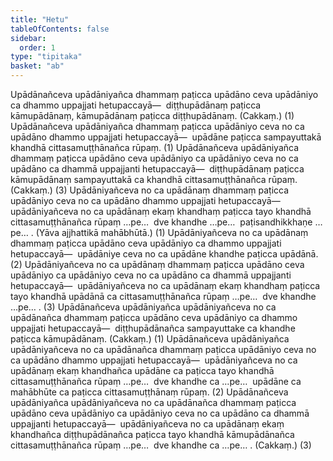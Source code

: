 ```yaml
---
title: "Hetu"
tableOfContents: false
sidebar:
  order: 1
type: "tipitaka"
basket: "ab"
---
```



<DynamicBreadcrumb />

<Division number="95">

<Paragraph number="3758">
Upādānañceva upādāniyañca dhammaṃ paṭicca upādāno ceva upādāniyo ca dhammo uppajjati hetupaccayā—  diṭṭhupādānaṃ paṭicca kāmupādānaṃ, kāmupādānaṃ paṭicca diṭṭhupādānaṃ. (Cakkaṃ.) (1)
</Paragraph>

<Paragraph number="3759">
Upādānañceva upādāniyañca dhammaṃ paṭicca upādāniyo ceva no ca upādāno dhammo uppajjati hetupaccayā—  upādāne paṭicca sampayuttakā khandhā cittasamuṭṭhānañca rūpaṃ. (1)
</Paragraph>

<Paragraph number="3760">
Upādānañceva upādāniyañca dhammaṃ paṭicca upādāno ceva upādāniyo ca upādāniyo ceva no ca upādāno ca dhammā uppajjanti hetupaccayā—  diṭṭhupādānaṃ paṭicca kāmupādānaṃ sampayuttakā ca khandhā cittasamuṭṭhānañca rūpaṃ. (Cakkaṃ.) (3)
</Paragraph>

</Division>
<Division number="96">

<Paragraph number="3761">
Upādāniyañceva no ca upādānaṃ dhammaṃ paṭicca upādāniyo ceva no ca upādāno dhammo uppajjati hetupaccayā—  upādāniyañceva no ca upādānaṃ ekaṃ khandhaṃ paṭicca tayo khandhā cittasamuṭṭhānañca rūpaṃ …pe…  dve khandhe …pe…  paṭisandhikkhaṇe …pe… . (Yāva ajjhattikā mahābhūtā.) (1)
</Paragraph>

<Paragraph number="3762">
Upādāniyañceva no ca upādānaṃ dhammaṃ paṭicca upādāno ceva upādāniyo ca dhammo uppajjati hetupaccayā—  upādāniye ceva no ca upādāne khandhe paṭicca upādānā. (2)
</Paragraph>

<Paragraph number="3763">
Upādāniyañceva no ca upādānaṃ dhammaṃ paṭicca upādāno ceva upādāniyo ca upādāniyo ceva no ca upādāno ca dhammā uppajjanti hetupaccayā—  upādāniyañceva no ca upādānaṃ ekaṃ khandhaṃ paṭicca tayo khandhā upādānā ca cittasamuṭṭhānañca rūpaṃ …pe…  dve khandhe …pe… . (3)
</Paragraph>

</Division>
<Division number="97">

<Paragraph number="3764">
Upādānañceva upādāniyañca upādāniyañceva no ca upādānañca dhammaṃ paṭicca upādāno ceva upādāniyo ca dhammo uppajjati hetupaccayā—  diṭṭhupādānañca sampayuttake ca khandhe paṭicca kāmupādānaṃ. (Cakkaṃ.) (1)
</Paragraph>

<Paragraph number="3765">
Upādānañceva upādāniyañca upādāniyañceva no ca upādānañca dhammaṃ paṭicca upādāniyo ceva no ca upādāno dhammo uppajjati hetupaccayā—  upādāniyañceva no ca upādānaṃ ekaṃ khandhañca upādāne ca paṭicca tayo khandhā cittasamuṭṭhānañca rūpaṃ …pe…  dve khandhe ca …pe…  upādāne ca mahābhūte ca paṭicca cittasamuṭṭhānaṃ rūpaṃ. (2)
</Paragraph>

<Paragraph number="3766">
Upādānañceva upādāniyañca upādāniyañceva no ca upādānañca dhammaṃ paṭicca upādāno ceva upādāniyo ca upādāniyo ceva no ca upādāno ca dhammā uppajjanti hetupaccayā—  upādāniyañceva no ca upādānaṃ ekaṃ khandhañca diṭṭhupādānañca paṭicca tayo khandhā kāmupādānañca cittasamuṭṭhānañca rūpaṃ …pe…  dve khandhe ca …pe… . (Cakkaṃ.) (3)
</Paragraph>
</Division>